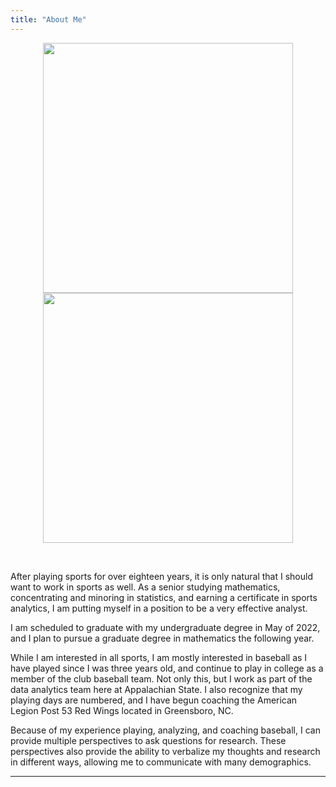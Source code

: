 ```yaml
---
title: "About Me"
---
```


<center>
<p><img src="IMG_1166.jpg" style = "height:400px"><img src="mom.png" style = "height:400px"></p>
</center><br>


After playing sports for over eighteen years, it is only natural that I should want to work in sports as well. As a senior studying mathematics, concentrating and minoring in statistics, and earning a certificate in sports analytics, I am putting myself in a position to be a very effective analyst.

I am scheduled to graduate with my undergraduate degree in May of 2022, and I plan to pursue a graduate degree in mathematics the following year.

While I am interested in all sports, I am mostly interested in baseball as I have played since I was three years old, and continue to play in college as a member of the club baseball team. Not only this, but I work as part of the data analytics team here at Appalachian State. I also recognize that my playing days are numbered, and I have begun coaching the American Legion Post 53 Red Wings located in Greensboro, NC. 

Because of my experience playing, analyzing, and coaching baseball, I can provide multiple perspectives to ask questions for research. These perspectives also provide the ability to verbalize my thoughts and research in different ways, allowing me to communicate with many demographics.

<hr>
